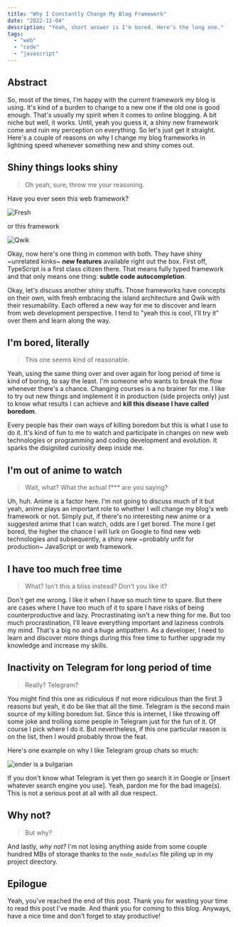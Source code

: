 ```yaml
---
title: "Why I Constantly Change My Blog Framework"
date: "2022-11-04"
description: "Yeah, short answer is I'm bored. Here's the long one."
tags:
  - "web"
  - "code"
  - "javascript"
---
```


## Abstract

So, most of the times, I'm happy with the current framework my blog is using. It's kind of a burden to change to a new one if the old one is good enough. That's usually my spirit when it comes to online blogging. A bit niche but well, it works. Until, yeah you guess it, a shiny new framework come and ruin my perception on everything. So let's just get it straight. Here's a couple of reasons on why I change my blog frameworks in lightning speed whenever something new and shiny comes out.

## Shiny things looks shiny

> Oh yeah, sure, throw me your reasoning.

Have you ever seen this web framework?

![Fresh](/others/bfw-1.webp)

or this framework

![Qwik](/others/bfw-2.webp)

Okay, now here's one thing in common with both. They have shiny ~unrelated kinks~ **new features** available right out the box. First off, TypeScript is a first class citizen there. That means fully typed framework and that only means one thing: **subtle code autocompletion**.

Okay, let's discuss another shiny stuffs. Those frameworks have concepts on their own, with fresh embracing the island architecture and Qwik with their resumability. Each offered a new way for me to discover and learn from web development perspective. I tend to "yeah this is cool, I'll try it" over them and learn along the way.

## I'm bored, literally

> This one seems kind of reasonable.

Yeah, using the same thing over and over again for long period of time is kind of boring, to say the least. I'm someone who wants to break the flow whenever there's a chance. Changing courses is a no brainer for me. I like to try out new things and implement it in production (side projects only) just to know what results I can achieve and **kill this disease I have called boredom**.

Every people has their own ways of killing boredom but this is what I use to do it. It's kind of fun to me to watch and participate in changes on new web technologies or programming and coding development and evolution. It sparks the disignited curiosity deep inside me.

## I'm out of anime to watch

> Wait, what? What the actual f\*\*\* are you saying?

Uh, huh. Anime is a factor here. I'm not going to discuss much of it but yeah, anime plays an important role to whether I will change my blog's web framework or not. Simply put, if there's no interesting new anime or a suggested anime that I can watch, odds are I get bored. The more I get bored, the higher the chance I will lurk on Google to find new web technologies and subsequently, a shiny new ~probably unfit for production~ JavaScript or web framework.

## I have too much free time

> What? Isn't this a bliss instead? Don't you like it?

Don't get me wrong. I like it when I have so much time to spare. But there are cases where I have too much of it to spare I have risks of being counterproductive and lazy. Procrastinating isn't a new thing for me. But too much procrastination, I'll leave everything important and laziness controls my mind. That's a big no and a huge antipattern. As a developer, I need to learn and discover more things during this free time to further upgrade my knowledge and increase my skills.

## Inactivity on Telegram for long period of time

> Really? Telegram?

You might find this one as ridiculous if not more ridiculous than the first 3 reasons but yeah, it do be like that all the time. Telegram is the second main source of my killing boredom list. Since this is internet, I like throwing off some joke and trolling some people in Telegram just for the fun of it. Of course I pick where I do it. But nevertheless, if this one particular reason is on the list, then I would probably throw the feat.

Here's one example on why I like Telegram group chats so much:

![ender is a bulgarian](/others/bfw-3.webp)

If you don't know what Telegram is yet then go search it in Google or [insert whatever search engine you use]. Yeah, pardon me for the bad image(s). This is not a serious post at all with all due respect.

## Why not?

> But why?

And lastly, _why not?_ I'm not losing anything aside from some couple hundred MBs of storage thanks to the `node_modules` file piling up in my project directory.

## Epilogue

Yeah, you've reached the end of this post. Thank you for wasting your time to read this post I've made. And thank you for coming to this blog. Anyways, have a nice time and don't forget to stay productive!
